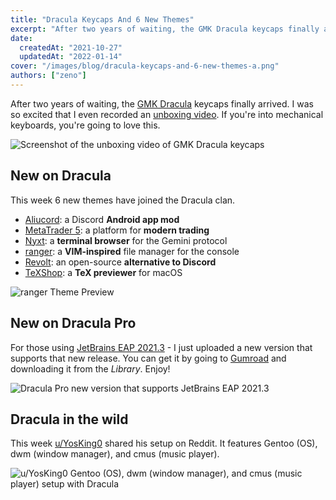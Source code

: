 ```yaml
---
title: "Dracula Keycaps And 6 New Themes"
excerpt: "After two years of waiting, the GMK Dracula keycaps finally arrived. If you're into mechanical keyboards, you're going to love this."
date:
  createdAt: "2021-10-27"
  updatedAt: "2022-01-14"
cover: "/images/blog/dracula-keycaps-and-6-new-themes-a.png"
authors: ["zeno"]
---
```


After two years of waiting, the [GMK Dracula](/gmk) keycaps finally arrived. I was so excited that I even recorded an [unboxing video](https://youtu.be/gWuWhveVxwo). If you're into mechanical keyboards, you're going to love this.

![Screenshot of the unboxing video of GMK Dracula keycaps](/images/blog/dracula-keycaps-and-6-new-themes-a.png)

## New on Dracula

This week 6 new themes have joined the Dracula clan.

- [Aliucord](/aliucord): a Discord **Android app mod**
- [MetaTrader 5](/metatrader5): a platform for **modern trading**
- [Nyxt](/nyxt): a **terminal browser** for the Gemini protocol
- [ranger](/ranger): a **VIM-inspired** file manager for the console
- [Revolt](/revolt): an open-source **alternative to Discord**
- [TeXShop](/texshop): a **TeX previewer** for macOS

![ranger Theme Preview](/images/blog/dracula-keycaps-and-6-new-themes-b.png)

## New on Dracula Pro

For those using [JetBrains EAP 2021.3](https://blog.jetbrains.com/idea/2021/09/intellij-idea-2021-3-eap-1/) - I just uploaded a new version that supports that new release. You can get it by going to [Gumroad](https://gumroad.com/) and downloading it from the _Library_. Enjoy!

![Dracula Pro new version that supports JetBrains EAP 2021.3](/images/blog/dracula-keycaps-and-6-new-themes-c.png)

## Dracula in the wild

This week [u/YosKing0](https://www.reddit.com/r/unixporn/comments/qey8hn/dwm_dracula/) shared his setup on Reddit. It features Gentoo (OS), dwm (window manager), and cmus (music player).

![u/YosKing0 Gentoo (OS), dwm (window manager), and cmus (music player) setup with Dracula](/images/blog/dracula-keycaps-and-6-new-themes-d.png)
